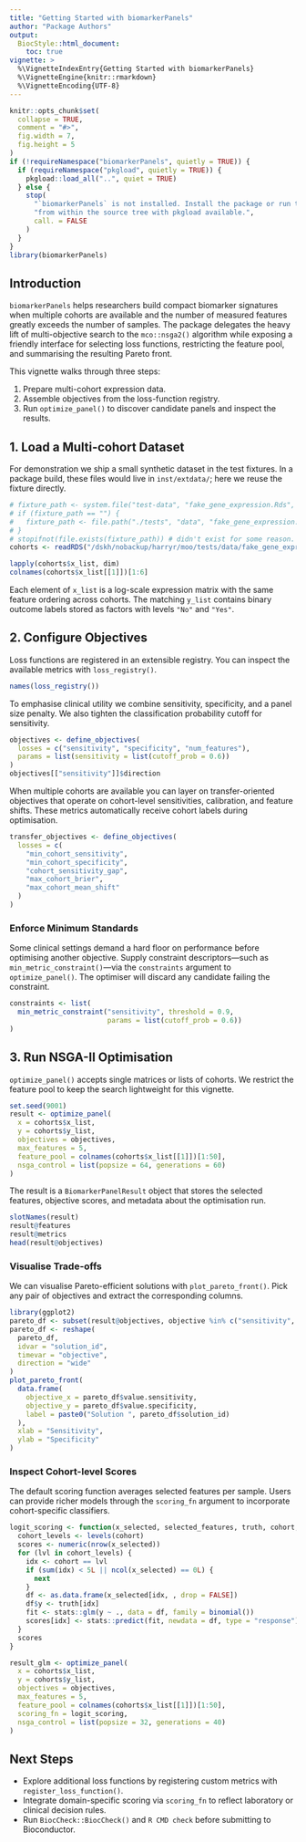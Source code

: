 ```yaml
---
title: "Getting Started with biomarkerPanels"
author: "Package Authors"
output:
  BiocStyle::html_document:
    toc: true
vignette: >
  %\VignetteIndexEntry{Getting Started with biomarkerPanels}
  %\VignetteEngine{knitr::rmarkdown}
  %\VignetteEncoding{UTF-8}
---
```


```r
knitr::opts_chunk$set(
  collapse = TRUE,
  comment = "#>",
  fig.width = 7,
  fig.height = 5
)
if (!requireNamespace("biomarkerPanels", quietly = TRUE)) {
  if (requireNamespace("pkgload", quietly = TRUE)) {
    pkgload::load_all("..", quiet = TRUE)
  } else {
    stop(
      "`biomarkerPanels` is not installed. Install the package or run this vignette ",
      "from within the source tree with pkgload available.",
      call. = FALSE
    )
  }
}
library(biomarkerPanels)
```

## Introduction

`biomarkerPanels` helps researchers build compact biomarker signatures when
multiple cohorts are available and the number of measured features greatly
exceeds the number of samples. The package delegates the heavy lift of
multi-objective search to the `mco::nsga2()` algorithm while exposing a friendly
interface for selecting loss functions, restricting the feature pool, and
summarising the resulting Pareto front.

This vignette walks through three steps:

1. Prepare multi-cohort expression data.
2. Assemble objectives from the loss-function registry.
3. Run `optimize_panel()` to discover candidate panels and inspect the results.

## 1. Load a Multi-cohort Dataset

For demonstration we ship a small synthetic dataset in the test fixtures. In a
package build, these files would live in `inst/extdata/`; here we reuse the
fixture directly.

```r
# fixture_path <- system.file("test-data", "fake_gene_expression.Rds", package = "biomarkerPanels")
# if (fixture_path == "") {
#   fixture_path <- file.path("./tests", "data", "fake_gene_expression.Rds")
# }
# stopifnot(file.exists(fixture_path)) # didn't exist for some reason. 
cohorts <- readRDS("/dskh/nobackup/harryr/moo/tests/data/fake_gene_expression.Rds")

lapply(cohorts$x_list, dim)
colnames(cohorts$x_list[[1]])[1:6]
```

Each element of `x_list` is a log-scale expression matrix with the same feature
ordering across cohorts. The matching `y_list` contains binary outcome labels
stored as factors with levels `"No"` and `"Yes"`.

## 2. Configure Objectives

Loss functions are registered in an extensible registry. You can inspect the
available metrics with `loss_registry()`.

```r
names(loss_registry())
```

To emphasise clinical utility we combine sensitivity, specificity, and a panel
size penalty. We also tighten the classification probability cutoff for sensitivity.

```r
objectives <- define_objectives(
  losses = c("sensitivity", "specificity", "num_features"),
  params = list(sensitivity = list(cutoff_prob = 0.6))
)
objectives[["sensitivity"]]$direction
```

When multiple cohorts are available you can layer on transfer-oriented
objectives that operate on cohort-level sensitivities, calibration, and feature
shifts. These metrics automatically receive cohort labels during optimisation.

```r
transfer_objectives <- define_objectives(
  losses = c(
    "min_cohort_sensitivity",
    "min_cohort_specificity",
    "cohort_sensitivity_gap",
    "max_cohort_brier",
    "max_cohort_mean_shift"
  )
)
```

### Enforce Minimum Standards

Some clinical settings demand a hard floor on performance before optimising
another objective. Supply constraint descriptors—such as
`min_metric_constraint()`—via the `constraints` argument to
`optimize_panel()`. The optimiser will discard any candidate failing the
constraint.

```r
constraints <- list(
  min_metric_constraint("sensitivity", threshold = 0.9,
                        params = list(cutoff_prob = 0.6))
)
```

## 3. Run NSGA-II Optimisation

`optimize_panel()` accepts single matrices or lists of cohorts. We restrict the
feature pool to keep the search lightweight for this vignette.

```r
set.seed(9001)
result <- optimize_panel(
  x = cohorts$x_list,
  y = cohorts$y_list,
  objectives = objectives,
  max_features = 5,
  feature_pool = colnames(cohorts$x_list[[1]])[1:50],
  nsga_control = list(popsize = 64, generations = 60)
)
```

The result is a `BiomarkerPanelResult` object that stores the selected features,
objective scores, and metadata about the optimisation run.

```r
slotNames(result)
result@features
result@metrics
head(result@objectives)
```

### Visualise Trade-offs

We can visualise Pareto-efficient solutions with `plot_pareto_front()`. Pick any
pair of objectives and extract the corresponding columns.

```r
library(ggplot2)
pareto_df <- subset(result@objectives, objective %in% c("sensitivity", "specificity"))
pareto_df <- reshape(
  pareto_df,
  idvar = "solution_id",
  timevar = "objective",
  direction = "wide"
)
plot_pareto_front(
  data.frame(
    objective_x = pareto_df$value.sensitivity,
    objective_y = pareto_df$value.specificity,
    label = paste0("Solution ", pareto_df$solution_id)
  ),
  xlab = "Sensitivity",
  ylab = "Specificity"
)
```

### Inspect Cohort-level Scores

The default scoring function averages selected features per sample. Users can
provide richer models through the `scoring_fn` argument to incorporate
cohort-specific classifiers.

```r
logit_scoring <- function(x_selected, selected_features, truth, cohort, ...) {
  cohort_levels <- levels(cohort)
  scores <- numeric(nrow(x_selected))
  for (lvl in cohort_levels) {
    idx <- cohort == lvl
    if (sum(idx) < 5L || ncol(x_selected) == 0L) {
      next
    }
    df <- as.data.frame(x_selected[idx, , drop = FALSE])
    df$y <- truth[idx]
    fit <- stats::glm(y ~ ., data = df, family = binomial())
    scores[idx] <- stats::predict(fit, newdata = df, type = "response")
  }
  scores
}

result_glm <- optimize_panel(
  x = cohorts$x_list,
  y = cohorts$y_list,
  objectives = objectives,
  max_features = 5,
  feature_pool = colnames(cohorts$x_list[[1]])[1:50],
  scoring_fn = logit_scoring,
  nsga_control = list(popsize = 32, generations = 40)
)
```

## Next Steps

- Explore additional loss functions by registering custom metrics with
  `register_loss_function()`.
- Integrate domain-specific scoring via `scoring_fn` to reflect laboratory or
  clinical decision rules.
- Run `BiocCheck::BiocCheck()` and `R CMD check` before submitting to
  Bioconductor.
